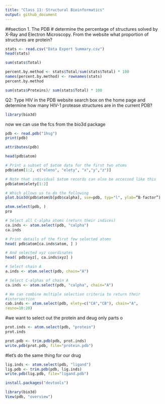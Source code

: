 ```yaml
---
title: "Class 11: Structural Bioinformatics"
output: github_document
---
```


##section 1. The PDB
# determine the percentage of structures solved by X-Ray and Electron Microscopy. From
the website what proportion of structures are protein? 
```r
stats <- read.csv("Data Export Summary.csv")
head(stats)
```

```r
sum(stats$Total)
```
```r
percent.by.method <- stats$Total/sum(stats$Total) * 100
names(percent.by.method) <- rownames(stats)
percent.by.method
```

```r
sum(stats$Proteins)/ sum(stats$Total) * 100
```

Q2: Type HIV in the PDB website search box on the home page and determine how many
HIV-1 protease structures are in the current PDB?

```r
library(bio3d)
```

now we can use the fcs from the bio3d package

```r
pdb <- read.pdb("1hsg")
print(pdb)
```

```r
attributes(pdb)
```
```r
head(pdb$atom)
```

```r
# Print a subset of $atom data for the first two atoms
pdb$atom[1:2, c("eleno", "elety", "x","y","z")]
```

```r
# Note that individual $atom records can also be accessed like this
pdb$atom$elety[1:2]
```

```r
# Which allows us to do the following
plot.bio3d(pdb$atom$b[pdb$calpha], sse=pdb, typ="l", ylab=“B-factor”)
```

```r
atom.select(pdb, )
pro
```


```r
# Select all C-alpha atoms (return their indices)
ca.inds <- atom.select(pdb, "calpha")
ca.inds
```


```r
# Print details of the first few selected atoms
head( pdb$atom[ca.inds$atom, ] )
```

```r
# And selected xyz coordinates
head( pdb$xyz[, ca.inds$xyz] )
```



```r
# Select chain A
a.inds <- atom.select(pdb, chain="A")
```

```r
# Select C-alphas of chain A
ca.inds <- atom.select(pdb, "calpha", chain="A")
```

```r
# We can combine multiple selection criteria to return their
#intersection
cab.inds <- atom.select(pdb, elety=c("CA","CB"), chain="A",
resno=10:20)
```

#we want to select out the protein and deug only parts o
```r
prot.inds <- atom.select(pdb, "protein")
prot.inds
```

```r
prot.pdb <- trim.pdb(pdb, prot.inds)
write.pdb(prot.pdb, file="protein.pdb")
```

#let's do the same thing for our drug

```r
lig.inds <- atom.select(pdb, "ligand")
lig.pdb <- trim.pdb(pdb, lig.inds)
write.pdb(lig.pdb, file="ligand.pdb")
```

```r
install.packages("devtools")
```


```r
library(bio3d)
View(pdb, "overview")
```

